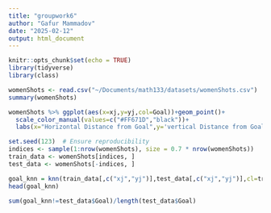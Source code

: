 ```yaml
---
title: "groupwork6"
author: "Gafur Mammadov"
date: "2025-02-12"
output: html_document
---
```


```r
knitr::opts_chunk$set(echo = TRUE)
library(tidyverse)
library(class)
```

```r
womenShots <- read.csv("~/Documents/math133/datasets/womenShots.csv")
summary(womenShots)
```

```r
womenShots %>% ggplot(aes(x=xj,y=yj,col=Goal))+geom_point()+
  scale_color_manual(values=c("#FF671D","black"))+
  labs(x="Horizontal Distance from Goal",y='vertical Distance from Goal')
```

```r
set.seed(123)  # Ensure reproducibility
indices <- sample(1:nrow(womenShots), size = 0.7 * nrow(womenShots))
train_data <- womenShots[indices, ]
test_data <- womenShots[-indices, ]
```

```r
goal_knn = knn(train_data[,c("xj","yj")],test_data[,c("xj","yj")],cl=train_data$Goal,k=10)
head(goal_knn)
```

```r
sum(goal_knn!=test_data$Goal)/length(test_data$Goal)
```

